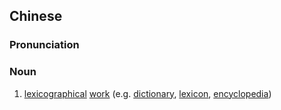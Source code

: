 {{also|辞书|辞書}}
==Chinese==
{{zh-forms|s=辞书}}

===Pronunciation===
{{zh-pron
|m=císhū
|c=ci4 syu1
|mn=qz:sîr-chir/xm,zz:sû-su
|cat=n
}}

===Noun===
{{zh-noun}}

# [[lexicographical]] [[work]] (e.g. [[dictionary]], [[lexicon]], [[encyclopedia]])